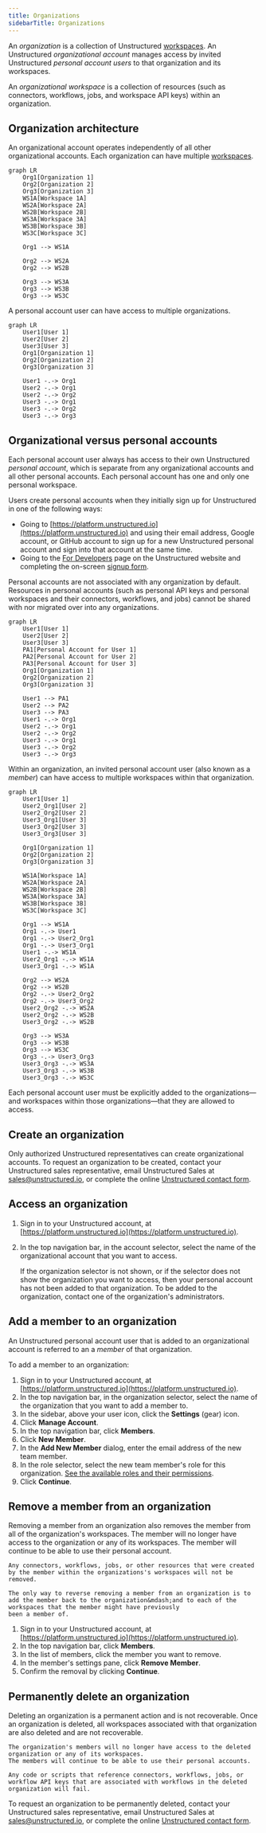 ```yaml
---
title: Organizations
sidebarTitle: Organizations
---
```


An _organization_ is a collection of Unstructured [workspaces](/account/workspaces). 
An Unstructured _organizational account_ manages 
access by invited Unstructured _personal account users_ to that organization and its workspaces. 

An _organizational workspace_ is a collection of resources 
(such as connectors, workflows, jobs, and workspace API keys) within an organization.

## Organization architecture

An organizational account operates independently of all other organizational accounts. Each organization can have multiple [workspaces](/account/workspaces).

```mermaid
graph LR
    Org1[Organization 1]
    Org2[Organization 2]
    Org3[Organization 3]
    WS1A[Workspace 1A]
    WS2A[Workspace 2A]
    WS2B[Workspace 2B]
    WS3A[Workspace 3A]
    WS3B[Workspace 3B]
    WS3C[Workspace 3C]

    Org1 --> WS1A
    
    Org2 --> WS2A
    Org2 --> WS2B

    Org3 --> WS3A
    Org3 --> WS3B
    Org3 --> WS3C
```

A personal account user can have access to multiple organizations.

```mermaid
graph LR
    User1[User 1]
    User2[User 2]
    User3[User 3]
    Org1[Organization 1]
    Org2[Organization 2]
    Org3[Organization 3]

    User1 -.-> Org1
    User2 -.-> Org1
    User2 -.-> Org2
    User3 -.-> Org1
    User3 -.-> Org2
    User3 -.-> Org3
```

## Organizational versus personal accounts

Each personal account user always has access to their own Unstructured _personal account_, which is separate from any organizational accounts and all other personal accounts. Each personal 
account has one and only one personal workspace.

Users create personal accounts when they initially sign up for Unstructured in one of the following ways:

- Going to [https://platform.unstructured.io](https://platform.unstructured.io) and using their email address, Google account, or GitHub account to 
  sign up for a new Unstructured personal account and sign into that account at the same time.
- Going to the [For Developers](https://unstructured.io/developers) page on the Unstructured website and completing the on-screen [signup form](https://unstructured.io/developers#get-started).

Personal accounts are not associated with any organization by default. 
Resources in personal accounts (such as personal API keys and personal workspaces and their connectors, workflows, and jobs) cannot 
be shared with nor migrated over into any organizations.

```mermaid
graph LR
    User1[User 1]
    User2[User 2]
    User3[User 3]
    PA1[Personal Account for User 1]
    PA2[Personal Account for User 2]
    PA3[Personal Account for User 3]
    Org1[Organization 1]
    Org2[Organization 2]
    Org3[Organization 3]

    User1 --> PA1
    User2 --> PA2
    User3 --> PA3
    User1 -.-> Org1
    User2 -.-> Org1
    User2 -.-> Org2
    User3 -.-> Org1
    User3 -.-> Org2
    User3 -.-> Org3
```

Within an organization, an invited personal account user (also known as a _member_) can have access to multiple workspaces within that organization.

```mermaid
graph LR
    User1[User 1]
    User2_Org1[User 2]
    User2_Org2[User 2]
    User3_Org1[User 3] 
    User3_Org2[User 3]
    User3_Org3[User 3]

    Org1[Organization 1]
    Org2[Organization 2]
    Org3[Organization 3]

    WS1A[Workspace 1A]
    WS2A[Workspace 2A]
    WS2B[Workspace 2B]
    WS3A[Workspace 3A]
    WS3B[Workspace 3B]
    WS3C[Workspace 3C]
    
    Org1 --> WS1A
    Org1 -.-> User1
    Org1 -.-> User2_Org1
    Org1 -.-> User3_Org1
    User1 -.-> WS1A
    User2_Org1 -.-> WS1A
    User3_Org1 -.-> WS1A
    
    Org2 --> WS2A
    Org2 --> WS2B
    Org2 -.-> User2_Org2
    Org2 -.-> User3_Org2
    User2_Org2 -.-> WS2A
    User2_Org2 -.-> WS2B
    User3_Org2 -.-> WS2B
    
    Org3 --> WS3A
    Org3 --> WS3B
    Org3 --> WS3C
    Org3 -.-> User3_Org3
    User3_Org3 -.-> WS3A
    User3_Org3 -.-> WS3B
    User3_Org3 -.-> WS3C
```

Each personal account user must be explicitly added to the organizations&mdash;and workspaces within those organizations&mdash;that they are allowed to access.

## Create an organization

Only authorized Unstructured representatives can create organizational accounts. To request an organization to be created, contact your Unstructured 
sales representative, email Unstructured Sales at [sales@unstructured.io](mailto:sales@unstructured.io), or complete the online 
[Unstructured contact form](https://unstructured.io/contact).

## Access an organization

1. Sign in to your Unstructured account, at [https://platform.unstructured.io](https://platform.unstructured.io).
2. In the top navigation bar, in the account selector, select the name of the organizational account that you want to access.

   If the organization selector is not shown, or if the selector does not show the organization you want to access, then 
   your personal account has not been added to that organization. To be added to the organization, contact one of the organization's administrators.

## Add a member to an organization

An Unstructured personal account user that is added to an organizational account is referred to an a _member_ of that organization.

To add a member to an organization:

1. Sign in to your Unstructured account, at [https://platform.unstructured.io](https://platform.unstructured.io).
2. In the top navigation bar, in the organization selector, select the name of the organization that you want to add a member to.
3. In the sidebar, above your user icon, click the **Settings** (gear) icon.
4. Click **Manage Account**.
5. In the top navigation bar, click **Members**.
6. Click **New Member**.
7. In the **Add New Member** dialog, enter the email address of the new team member.
8. In the role selector, select the new team member's role for this organization. [See the available roles and their permissions](/account/roles).
9. Click **Continue**. 

## Remove a member from an organization

<Caution>
    Removing a member from an organization also removes the member from all of the organization's workspaces. The member will no longer 
    have access to the organization or any of its workspaces. The member will continue to be able to use their personal account.
    
    Any connectors, workflows, jobs, or other resources that were created by the member within the organizations's workspaces will not be removed.

    The only way to reverse removing a member from an organization is to add the member back to the organization&mdash;and to each of the workspaces that the member might have previously
    been a member of. 
</Caution>

1. Sign in to your Unstructured account, at [https://platform.unstructured.io](https://platform.unstructured.io).
2. In the top navigation bar, click **Members**.
3. In the list of members, click the member you want to remove.
4. In the member's settings pane, click **Remove Member**.
5. Confirm the removal by clicking **Continue**.

## Permanently delete an organization

<Caution>
    Deleting an organization is a permanent action and is not recoverable. Once an organization is deleted, all workspaces associated with that 
    organization are also deleted and are not recoverable.
    
    The organization's members will no longer have access to the deleted organization or any of its workspaces. 
    The members will continue to be able to use their personal accounts.

    Any code or scripts that reference connectors, workflows, jobs, or workflow API keys that are associated with workflows in the deleted 
    organization will fail.
</Caution>

To request an organization to be permanently deleted, contact your Unstructured 
sales representative, email Unstructured Sales at [sales@unstructured.io](mailto:sales@unstructured.io), or complete the online 
[Unstructured contact form](https://unstructured.io/contact).